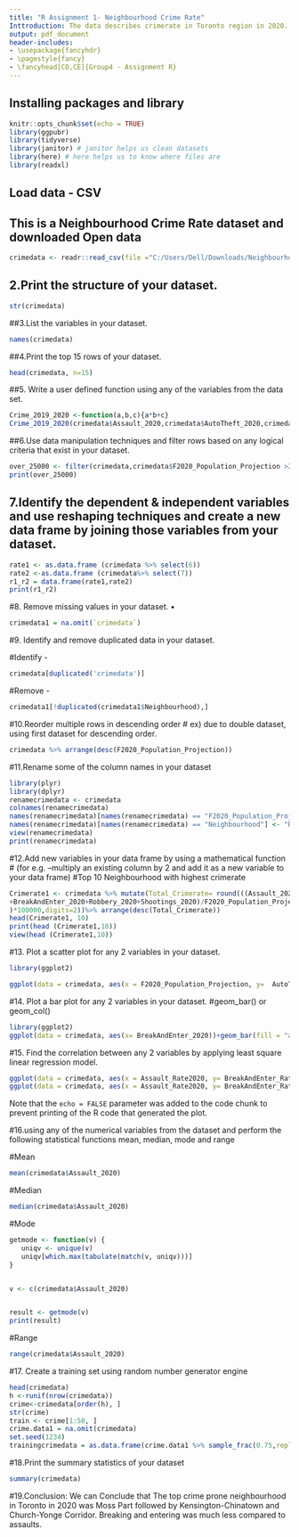 ---
title: "R Assignment 1- Neighbourhood Crime Rate"
Inttroduction: The data describes crimerate in Toronto region in 2020. It shows the number of diffrent crimes in comparion to neighbourhood population.
output: pdf_document
header-includes:
- \usepackage{fancyhdr}
- \pagestyle{fancy}
- \fancyhead[CO,CE]{Group4 - Assignment R}
---
## Installing packages and library
```{r setup, include=FALSE}
knitr::opts_chunk$set(echo = TRUE)
library(ggpubr)
library(tidyverse)
library(janitor) # janitor helps us clean datasets
library(here) # here helps us to know where files are
library(readxl)
```

## Load data - CSV
## This is a Neighbourhood Crime Rate dataset and downloaded Open data

```{r crimerate}
crimedata <- readr::read_csv(file ="C:/Users/Dell/Downloads/Neighbourhood_Crime_Rates (1).csv")


```

## 2.Print the structure of your dataset.



```{r}
str(crimedata)
```
##3.List the variables in your dataset.



```{r}
names(crimedata)
```
##4.Print the top 15 rows of your dataset.
```{r}
head(crimedata, n=15)
```



##5. Write a user defined function using any of the variables from the data set.
```{r}
Crime_2019_2020 <-function(a,b,c){a*b+c}
Crime_2019_2020(crimedata$Assault_2020,crimedata$AutoTheft_2020,crimedata$BreakAndEnter_2020)
```
##6.Use data manipulation techniques and filter rows based on any logical criteria that exist in your dataset.



```{r}
over_25000 <- filter(crimedata,crimedata$F2020_Population_Projection >25000)
print(over_25000)
```
## 7.Identify the dependent & independent variables and use reshaping techniques and create a new data frame by joining those variables from your dataset.



```{r}
rate1 <- as.data.frame (crimedata %>% select(6))
rate2 <-as.data.frame (crimedata%>% select(7))
r1_r2 = data.frame(rate1,rate2)
print(r1_r2)
```

#8. Remove missing values in your dataset. • 

```{r}
crimedata1 = na.omit(`crimedata`) 
```
 


#9. Identify and remove duplicated data in your dataset. 

#Identify - 
```{r}
crimedata[duplicated('crimedata')] 

```


#Remove -  
```{r}
crimedata1[!duplicated(crimedata1$Neighbourhood),]
```


#10.Reorder multiple rows in descending order
#  ex) due to double dataset, using first dataset for descending order.
```{r}
crimedata %>% arrange(desc(F2020_Population_Projection))
```



#11.Rename some of the column names in your dataset
```{r}
library(plyr)
library(dplyr)
renamecrimedata <- crimedata
colnames(renamecrimedata)
names(renamecrimedata)[names(renamecrimedata) == "F2020_Population_Projection"] <-"Pop_Proj_2020"
names(renamecrimedata)[names(renamecrimedata) == "Neighbourhood"] <- "Region"
view(renamecrimedata)
print(renamecrimedata)
```


#12.Add new variables in your data frame by using a mathematical function 
#   (for e.g. –multiply an existing column by 2 and add it as a new variable to your data frame)
#Top 10 Neighbourhood with highest crimerate
```{r}
Crimerate1 <- crimedata %>% mutate(Total_Crimerate= round(((Assault_2020+AutoTheft_2020
+BreakAndEnter_2020+Robbery_2020+Shootings_2020)/F2020_Population_Projection
)*100000,digits=2))%>% arrange(desc(Total_Crimerate))
head(Crimerate1, 10)
print(head (Crimerate1,10))
view(head (Crimerate1,10))

```


#13. Plot a scatter plot for any 2 variables in your dataset.
```{r}

library(ggplot2)

ggplot(data = crimedata, aes(x = F2020_Population_Projection, y=  AutoTheft_Rate2020 ))+ geom_point(size =1.5, color = "red", shape = 10)
```


#14. Plot a bar plot for any 2 variables in your dataset. 
#geom_bar() or geom_col()
```{r}
library(ggplot2)
ggplot(data = crimedata, aes(x= BreakAndEnter_2020))+geom_bar(fill = "aquamarine4")
```


#15. Find the correlation between any 2 variables by applying least square linear regression model.
```{r}
ggplot(data = crimedata, aes(x = Assault_Rate2020, y= BreakAndEnter_Rate2020))+geom_smooth()
ggplot(data = crimedata, aes(x = Assault_Rate2020, y= BreakAndEnter_Rate2020))+ geom_boxplot()
```





Note that the `echo = FALSE` parameter was added to the code chunk to prevent printing of the R code that generated the plot.

#16.using any of the numerical variables from the dataset and perform the following statistical functions mean, median, mode and range

#Mean
```{r}
mean(crimedata$Assault_2020)
```

#Median
```{r}
median(crimedata$Assault_2020)
```


 
#Mode
```{r}
getmode <- function(v) {
   uniqv <- unique(v)
   uniqv[which.max(tabulate(match(v, uniqv)))]
}


v <- c(crimedata$Assault_2020)


result <- getmode(v)
print(result)

```

#Range
```{r}
range(crimedata$Assault_2020)
```

#17. Create a training set using random number generator engine
```{r}
head(crimedata)
h <-runif(nrow(crimedata))
crime<-crimedata[order(h), ]
str(crime)
train <- crime[1:50, ] 
crime.data1 = na.omit(crimedata)
set.seed(1234)
trainingcrimedata = as.data.frame(crime.data1 %>% sample_frac(0.75,replace = FALSE))

```

#18.Print the summary statistics of your dataset
```{r}
summary(crimedata)
```

#19.Conclusion: We can Conclude that The top crime prone neighbourhood in Toronto in 2020 was Moss Part followed by Kensington-Chinatown and Church-Yonge Corridor. Breaking and entering was much less compared to assaults.






